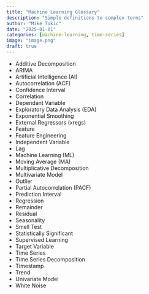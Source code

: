 ```yaml
---
title: "Machine Learning Glossary"
description: "Simple definitions to complex terms"
author: "Mike Tokic"
date: "2025-01-01"
categories: [machine-learning, time-series]
image: "image.png"
draft: true
---
```


- Additive Decomposition
- ARIMA
- Artificial Intelligence (AI)
- Autocorrelation (ACF)
- Confidence Interval
- Correlation
- Dependant Variable
- Exploratory Data Analysis (EDA)
- Exponential Smoothing
- External Regressors (xregs)
- Feature
- Feature Engineering
- Independent Variable
- Lag
- Machine Learning (ML)
- Moving Average (MA)
- Multiplicative Decomposition
- Multivariate Model
- Outlier
- Partial Autocorrelation (PACF)
- Prediction Interval
- Regression
- Remainder
- Residual
- Seasonality
- Smell Test
- Statistically Significant
- Supervised Learning
- Target Variable
- Time Series
- Time Series Decomposition
- Timestamp
- Trend
- Univariate Model
- White Noise
